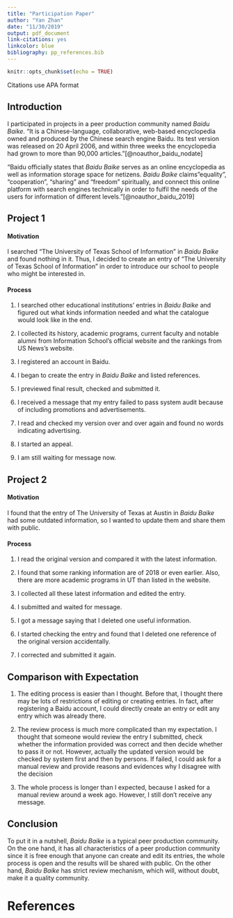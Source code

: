 ```yaml
---
title: "Participation Paper"
author: "Yan Zhan"
date: "11/30/2019"
output: pdf_document
link-citations: yes
linkcolor: blue
bibliography: pp_references.bib
---
```


```r
knitr::opts_chunk$set(echo = TRUE)
```
Citations use APA format

## Introduction
I participated in projects in a peer production community named *Baidu Baike*. "It is a Chinese-language, collaborative, web-based encyclopedia owned and produced by the Chinese search engine Baidu. Its test version was released on 20 April 2006, and within three weeks the encyclopedia had grown to more than 90,000 articles."[@noauthor_baidu_nodate]

"Baidu officially states that *Baidu Baike* serves as an online encyclopedia as well as information storage space for netizens. *Baidu Baike* claims "equality", "cooperation", "sharing" and "freedom" spiritually, and connect this online platform with search engines technically in order to fulfil the needs of the users for information of different levels."[@noauthor_baidu_2019]


## Project 1
#### Motivation
I searched “The University of Texas School of Information” in *Baidu Baike* and found nothing in it. Thus, I decided to create an entry of "The University of Texas School of Information" in order to introduce our school to people who might be interested in. 

#### Process
1. I searched other educational institutions’ entries in *Baidu Baike* and figured out what kinds information needed  and what the catalogue would look like in the end.

2. I collected its history, academic programs, current faculty and notable alumni from Information School’s official website and the rankings from US News’s website.

3. I registered an account in Baidu.

4. I began to create the entry in *Baidu Baike* and listed references.

5. I previewed final result, checked and submitted it.

6. I received a message that my entry failed to pass system audit because of including promotions and advertisements.

7. I read and checked my version over and over again and found no words indicating advertising.

8. I started an appeal.

9. I am still waiting for message now.

## Project 2
#### Motivation
I found that the entry of The University of Texas at Austin in *Baidu Baike* had some outdated information, so I wanted to update them and share them with public.

#### Process
1. I read the original version and compared it with the latest information. 

2. I found that some ranking information are of 2018 or even earlier. Also, there are more academic programs in UT than listed in the website.

3. I collected all these latest information and edited the entry.

4. I submitted and waited for message.

5. I got a message saying that I deleted one useful information.

6. I started checking the entry and found that I deleted one reference of the original version accidentally.

7. I corrected and submitted it again.

## Comparison with Expectation
1. The editing process is easier than I thought. Before that, I thought there may be lots of restrictions of editing or creating entries. In fact, after registering a Baidu account, I could directly create an entry or edit any entry which was already there. 

2. The review process is much more complicated than my expectation. I thought that someone would review the entry I submitted, check whether the information provided was correct and then decide whether to pass it or not. However, actually the updated version would be checked by system first and then by persons. If failed, I could ask for a manual review and provide reasons and evidences why I disagree with the decision

3. The whole process is longer than I expected, because I asked for a manual review around a week ago. However, I still don’t receive any message.

## Conclusion
To put it in a nutshell, *Baidu Baike* is a typical peer production community. On the one hand, it has all characteristics of a peer production community since it is free enough that anyone can create and edit its entries, the whole process is open and the results will be shared with public. On the  other hand, *Baidu Baike* has strict review mechanism, which will, without doubt, make it a quality community.

# References

